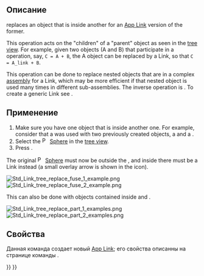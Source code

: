 <languages/>

{{Docnav/ru
|[[Std_LinkMakeRelative/ru|Ссылка]]
|[[Std_LinkUnlink/ru|Отвязать]]
|[[Std_Base/ru|Стандартные команды и инструменты]]
|IconL=Std_LinkMakeRelative.svg
|IconR=Std_LinkUnlink.svg
|IconC=Freecad.svg
}}

{{GuiCommand/ru
|Name/ru=Заменить ссылкой
|Name=Std_LinkReplace
|MenuLocation=Нет
|Workbenches=Все
|Version=0.19
|SeeAlso=[[Std_LinkMake/ru|Создать ссылку]], [[Std_LinkMakeRelative/ru|Ссылка]], [[Std_LinkUnlink/ru|Отвязать]]
}}

<span id="Description"></span>
== Описание ==

{{Button|[[File:Std_LinkReplace.svg|16px]] [[Std_LinkReplace|Std LinkReplace]]}} replaces an object that is inside another for an [[App_Link|App Link]] version of the former.

This operation acts on the "children" of a "parent" object as seen in the [[tree_view|tree view]]. For example, given two objects (A and B) that participate in a {{Button|[[File:Part_Boolean.svg|16px]] [[Part_Boolean|Part Boolean]]}} operation, say, <code>C = A + B</code>, the A object can be replaced by a Link, so that <code>C = A_link + B</code>.

This operation can be done to replace nested objects that are in a complex [[assembly|assembly]] for a Link, which may be more efficient if that nested object is used many times in different sub-assemblies. The inverse operation is {{Button|[[File:Std_LinkUnlink.svg|16px]] [[Std_LinkUnlink|Std LinkUnlink]]}}. To create a generic Link see {{Button|[[File:Std_LinkMake.svg|16px]] [[Std_LinkMake|Std LinkMake]]}}.

<span id="Usage"></span>
== Применение ==

# Make sure you have one object that is inside another one. For example, consider that a {{Button|[[File:Part_Fuse.svg|16px]] [[Part_Fuse|Part Fuse]]}} was used with two previously created objects, a {{Button|[[File:Part_Sphere.svg|16px]] [[Part_Sphere|Part Sphere]]}} and a {{Button|[[File:Part_Cylinder.svg|16px]] [[Part_Cylinder|Part Cylinder]]}}.
# Select the [[File:Part_Sphere.svg|16px]] [[Part_Sphere|Sphere]] in the [[tree_view|tree view]].
# Press {{Button|[[File:Std_LinkReplace.svg|16px]] [[Std_LinkReplace|Replace with link]]}}.

The original [[File:Part_Sphere.svg|16px]] [[Part_Sphere|Sphere]] must now be outside the {{Button|[[File:Part_Fuse.svg|16px]] [[Part_Fuse|Part Fuse]]}}, and inside there must be a Link instead (a small overlay arrow is shown in the icon).

[[File:Std_Link_tree_replace_fuse_1_example.png]] [[File:Std_Link_tree_replace_fuse_2_example.png]]

{{Caption|An object inside another one is replaced by a Link; the Link is now inside, and the real object is placed outside.}}

This can also be done with objects contained inside {{button|[[File:Std_Part.svg|16px]] [[Std_Part|Std Parts]]}} and {{button|[[File:Std_Group.svg|16px]] [[Std_Group|Std Groups]]}}.

[[File:Std_Link_tree_replace_part_1_examples.png]] [[File:Std_Link_tree_replace_part_2_examples.png]]

{{Caption|An object inside a container is replaced by a Link; the Link is now inside, and the real object is placed outside.}}

<span id="Properties"></span>
== Свойства ==

Данная команда создает новый [[App_Link/ru|App Link]]; его свойства описанны на странице команды {{Button|[[File:Std_LinkMake.svg|16px]] [[Std_LinkMake/ru|"Создать ссылку"]]}}.


{{Docnav/ru
|[[Std_LinkMakeRelative/ru|Ссылка]]
|[[Std_LinkUnlink/ru|Отвязать]]
|[[Std_Base/ru|Стандартные команды и инструменты]]
|IconL=Std_LinkMakeRelative.svg
|IconR=Std_LinkUnlink.svg
|IconC=Freecad.svg
}}

{{Std Base navi{{#translation:}}}}
{{Userdocnavi{{#translation:}}}}
{{clear}}
